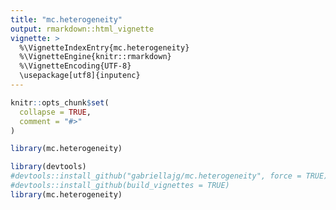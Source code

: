 ```yaml
---
title: "mc.heterogeneity"
output: rmarkdown::html_vignette
vignette: >
  %\VignetteIndexEntry{mc.heterogeneity}
  %\VignetteEngine{knitr::rmarkdown}
  %\VignetteEncoding{UTF-8}
  \usepackage[utf8]{inputenc}
---
```


```r
knitr::opts_chunk$set(
  collapse = TRUE,
  comment = "#>"
)
```

```r
library(mc.heterogeneity)
```

```r
library(devtools)
#devtools::install_github("gabriellajg/mc.heterogeneity", force = TRUE);
#devtools::install_github(build_vignettes = TRUE)
library(mc.heterogeneity)
```

